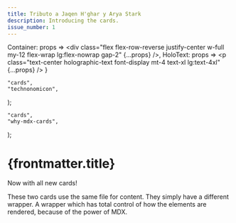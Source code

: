 ```yaml
---
title: Tributo a Jaqen H'ghar y Arya Stark
description: Introducing the cards.
issue_number: 1
---
```



  Container: props => <div class="flex flex-row-reverse justify-center w-full my-12 flex-wrap lg:flex-nowrap gap-2" {...props} />,
  HoloText: props => <p class="text-center holographic-text font-display mt-4 text-xl lg:text-4xl" {...props} />
}

    "cards",
    "technonomicon",
);

    "cards",
    "why-mdx-cards",
);

# {frontmatter.title}

<HoloText>Now with all new cards!</HoloText>

<Container>
  <CardHolo markdown={technonomiconCard} />

  <Card markdown={technonomiconCard} />
</Container>

These two cards use the same file for content. They simply have a different wrapper. A wrapper which has total control of how the elements are rendered, because of the power of MDX.

<More>
  <TipCard markdown={why_mdx_cards} />
</More>
